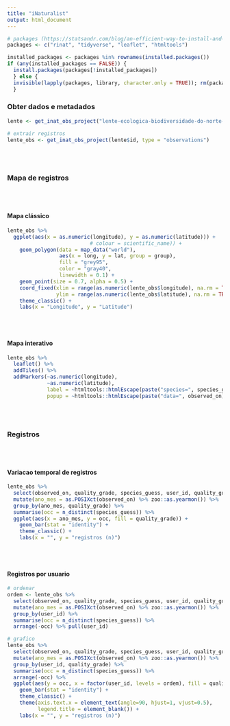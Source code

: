 ```yaml
---
title: "iNaturalist"
output: html_document
---
```


```r
# packages (https://statsandr.com/blog/an-efficient-way-to-install-and-load-r-packages/)
packages <- c("rinat", "tidyverse", "leaflet", "htmltools")

installed_packages <- packages %in% rownames(installed.packages())
if (any(installed_packages == FALSE)) {
  install.packages(packages[!installed_packages])
  } else {
  invisible(lapply(packages, library, character.only = TRUE)); rm(packages, installed_packages)
  }


```

### Obter dados e metadados
```r
lente <- get_inat_obs_project("lente-ecologica-biodiversidade-do-norte-fluminense-03ec13fb-b9dc-4175-b47e-09dce7fa5848", type = "info", raw = FALSE)

# extrair registros
lente_obs <- get_inat_obs_project(lente$id, type = "observations")

```
<br></br>

### Mapa de registros
<br></br>

#### Mapa clássico

```r
lente_obs %>% 
  ggplot(aes(x = as.numeric(longitude), y = as.numeric(latitude))) +
                           # colour = scientific_name)) +
    geom_polygon(data = map_data("world"),
                 aes(x = long, y = lat, group = group),
                 fill = "grey95",
                 color = "gray40",
                 linewidth = 0.1) +
    geom_point(size = 0.7, alpha = 0.5) +
    coord_fixed(xlim = range(as.numeric(lente_obs$longitude), na.rm = TRUE),
                ylim = range(as.numeric(lente_obs$latitude), na.rm = TRUE)) +
    theme_classic() +
    labs(x = "Longitude", y = "Latitude")
```
<br></br>

#### Mapa interativo

```r

lente_obs %>% 
  leaflet() %>% 
  addTiles() %>% 
  addMarkers(~as.numeric(longitude),
             ~as.numeric(latitude),
             label = ~htmltools::htmlEscape(paste("species=", species_guess, "/", "id=", id)),
             popup = ~htmltools::htmlEscape(paste("data=", observed_on)))

```
<br></br>

### Registros
<br></br>

#### Variacao temporal de registros
```r
lente_obs %>% 
  select(observed_on, quality_grade, species_guess, user_id, quality_grade) %>% 
  mutate(ano_mes = as.POSIXct(observed_on) %>% zoo::as.yearmon()) %>% 
  group_by(ano_mes, quality_grade) %>% 
  summarise(occ = n_distinct(species_guess)) %>% 
  ggplot(aes(x = ano_mes, y = occ, fill = quality_grade)) +
    geom_bar(stat = "identity") +
    theme_classic() +
    labs(x = "", y = "registros (n)")
```
<br></br>

#### Registros por usuario
```r

# ordenar
ordem <- lente_obs %>% 
  select(observed_on, quality_grade, species_guess, user_id, quality_grade) %>% 
  mutate(ano_mes = as.POSIXct(observed_on) %>% zoo::as.yearmon()) %>% 
  group_by(user_id) %>% 
  summarise(occ = n_distinct(species_guess)) %>%
  arrange(-occ) %>% pull(user_id)

# grafico
lente_obs %>% 
  select(observed_on, quality_grade, species_guess, user_id, quality_grade) %>% 
  mutate(ano_mes = as.POSIXct(observed_on) %>% zoo::as.yearmon()) %>% 
  group_by(user_id, quality_grade) %>% 
  summarise(occ = n_distinct(species_guess)) %>%
  arrange(-occ) %>% 
  ggplot(aes(y = occ, x = factor(user_id, levels = ordem), fill = quality_grade)) +
    geom_bar(stat = "identity") +
    theme_classic() +
    theme(axis.text.x = element_text(angle=90, hjust=1, vjust=0.5),
          legend.title = element_blank()) +
    labs(x = "", y = "registros (n)")
```
